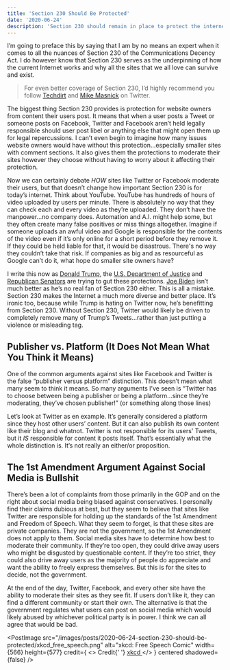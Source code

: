 ```yaml
---
title: 'Section 230 Should Be Protected'
date: '2020-06-24'
description: 'Section 230 should remain in place to protect the internet'
---
```


I’m going to preface this by saying that I am by no means an expert when it comes to all the nuances of Section 230 of the Communications Decency Act. I do however know that Section 230 serves as the underpinning of how the current Internet works and why all the sites that we all love can survive and exist.

> For even better coverage of Section 230, I’d highly recommend you follow [Techdirt](https://www.techdirt.com) and [Mike Masnick](https://twitter.com/mmasnick) on Twitter.

The biggest thing Section 230 provides is protection for website owners from content their users post. It means that when a user posts a Tweet or someone posts on Facebook, Twitter and Facebook aren’t held legally responsible should user post libel or anything else that might open them up for legal repercussions. I can’t even begin to imagine how many issues website owners would have without this protection...especially smaller sites with comment sections. It also gives them the protections to moderate their sites however they choose without having to worry about it affecting their protection.

Now we can certainly debate _HOW_ sites like Twitter or Facebook moderate their users, but that doesn’t change how important Section 230 is for today’s internet. Think about YouTube. YouTube has hundreds of hours of video uploaded by users per minute. There is absolutely no way that they can check each and every video as they’re uploaded. They don’t have the manpower...no company does. Automation and A.I. might help some, but they often create many false positives or miss things altogether. Imagine if someone uploads an awful video and Google is responsible for the contents of the video even if it’s only online for a short period before they remove it. If they could be held liable for that, it would be disastrous. There's no way they couldn’t take that risk. If companies as big and as resourceful as Google can’t do it, what hope do smaller site owners have?

I write this now as [Donald Trump](https://www.techdirt.com/articles/20200528/01321044592/two-things-to-understand-about-trumps-executive-order-social-media-1-distraction-2-legally-meaningless.shtml), the [U.S. Department of Justice](https://www.techdirt.com/articles/20200617/13341644736/justice-department-releases-own-preposterous-recommendations-updating-section-230.shtml) and [Republican Senators](https://www.techdirt.com/articles/20200617/09243044732/senator-hawleys-section-230-reform-even-dumber-than-we-expected-would-launch-ton-vexatious-lawsuits.shtml) are trying to gut these protections. [Joe Biden](https://www.techdirt.com/articles/20200531/01363144611/joe-biden-wastes-huge-opportunity-to-support-free-speech-still-wants-to-revoke-section-230.shtml) isn’t much better as he’s no real fan of Section 230 either. This is all a mistake. Section 230 makes the Internet a much more diverse and better place. It’s ironic too, because while Trump is hating on Twitter now, he’s benefitting from Section 230. Without Section 230, Twitter would likely be driven to completely remove many of Trump’s Tweets...rather than just putting a violence or misleading tag.

## Publisher vs. Platform (It Does Not Mean What You Think it Means)

One of the common arguments against sites like Facebook and Twitter is the false “publisher versus platform” distinction. This doesn’t mean what many seem to think it means. So many arguments I’ve seen is “Twitter has to choose between being a publisher or being a platform...since they’re moderating, they’ve chosen publisher!” (or something along those lines)

Let’s look at Twitter as en example. It’s generally considered a platform since they host other users’ content. But it can also publish its own content like their blog and whatnot. Twitter is not responsible for its users' Tweets, but it _IS_ responsible for content it posts itself. That’s essentially what the whole distinction is. It’s not really an either/or proposition.

## The 1st Amendment Argument Against Social Media is Bullshit

There’s been a lot of complaints from those primarily in the GOP and on the right about social media being biased against conservatives. I personally find their claims dubious at best, but they seem to believe that sites like Twitter are responsible for holding up the standards of the 1st Amendment and Freedom of Speech. What they seem to forget, is that these sites are private companies. They are not the government, so the 1st Amendment does not apply to them. Social media sites have to determine how best to moderate their community. If they’re too open, they could drive away users who might be disgusted by questionable content. If they’re too strict, they could also drive away users as the majority of people do appreciate and want the ability to freely express themselves. But this is for the sites to decide, not the government.

At the end of the day, Twitter, Facebook, and every other site have the ability to moderate their sites as they see fit. If users don’t like it, they can find a different community or start their own. The alternative is that the government regulates what users can post on social media which would likely abused by whichever political party is in power. I think we can all agree that would be bad.

<PostImage
    src="/images/posts/2020-06-24-section-230-should-be-protected/xkcd_free_speech.png"
    alt="xkcd: Free Speech Comic"
    width={566}
    height={577}
    credit={
        <>
            Credit{' '}
            <a href="https://xkcd.com/1357/" title="xkcd: Free Speech Comic">
                xkcd
            </a>
        </>
    }
    centered
    shadowed={false}
/>
